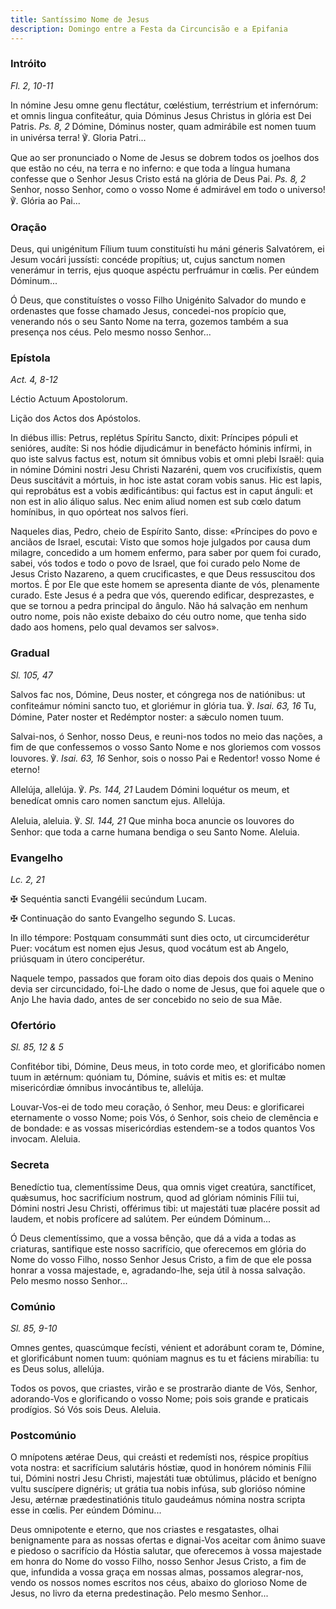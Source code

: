 ```yaml
---
title: Santíssimo Nome de Jesus
description: Domingo entre a Festa da Circuncisão e a Epifania
---
```


### Intróito

<em>Fl. 2, 10-11</em>

<div class="side-by-side not-content">

In nómine Jesu omne genu flectátur, cœléstium, terréstrium et infernórum: et omnis lingua confiteátur, quia Dóminus Jesus Christus in glória est Dei Patris. <em>Ps. 8, 2</em> Dómine, Dóminus noster, quam admirábile est nomen tuum in univérsa terra! ℣. Gloria Patri...

Que ao ser pronunciado o Nome de Jesus se dobrem todos os joelhos dos que estão no céu, na terra e no inferno: e que toda a língua humana confesse que o Senhor Jesus Cristo está na glória de Deus Pai. <em>Ps. 8, 2</em> Senhor, nosso Senhor, como o vosso Nome é admirável em todo o universo! ℣. Glória ao Pai...

</div>

### Oração

<div class="side-by-side not-content">

Deus, qui unigénitum Fílium tuum constituísti hu máni géneris Salvatórem, ei Jesum vocári jussísti: concéde propítius; ut, cujus sanctum nomen venerámur in terris, ejus quoque aspéctu perfruámur in cœlis. Per eúndem Dóminum...

Ó Deus, que constituístes o vosso Filho Unigénito Salvador do mundo e ordenastes que fosse chamado Jesus, concedei-nos propício que, venerando nós o seu Santo Nome na terra, gozemos também a sua presença nos céus. Pelo mesmo nosso Senhor...

</div>

### Epístola

<em>Act. 4, 8-12</em>

<div class="side-by-side not-content">

Léctio Actuum Apostolorum.

Lição dos Actos dos Apóstolos.

In diébus illis: Petrus, replétus Spíritu Sancto, dixit: Príncipes pópuli et senióres, audíte: Si nos hódie dijudicámur in benefácto hóminis infírmi, in quo iste salvus factus est, notum sit ómnibus vobis et omni plebi Israël: quia in nómine Dómini nostri Jesu Christi Nazaréni, quem vos crucifixístis, quem Deus suscitávit a mórtuis, in hoc iste astat coram vobis sanus. Hic est lapis, qui reprobátus est a vobis ædificántibus: qui factus est in caput ánguli: et non est in alio áliquo salus. Nec enim aliud nomen est sub cœlo datum homínibus, in quo opórteat nos salvos fíeri.

Naqueles dias, Pedro, cheio de Espírito Santo, disse: «Príncipes do povo e anciãos de Israel, escutai: Visto que somos hoje julgados por causa dum milagre, concedido a um homem enfermo, para saber por quem foi curado, sabei, vós todos e todo o povo de Israel, que foi curado pelo Nome de Jesus Cristo Nazareno, a quem crucificastes, e que Deus ressuscitou dos mortos. É por Ele que este homem se apresenta diante de vós, plenamente curado. Este Jesus é a pedra que vós, querendo edificar, desprezastes, e que se tornou a pedra principal do ângulo. Não há salvação em nenhum outro nome, pois não existe debaixo do céu outro nome, que tenha sido dado aos homens, pelo qual devamos ser salvos».

</div>

### Gradual

<em>Sl. 105, 47</em>

<div class="side-by-side not-content">

Salvos fac nos, Dómine, Deus noster, et cóngrega nos de natiónibus: ut confiteámur nómini sancto tuo, et gloriémur in glória tua. ℣. <em>Isai. 63, 16</em> Tu, Dómine, Pater noster et Redémptor noster: a sǽculo nomen tuum.

Salvai-nos, ó Senhor, nosso Deus, e reuni-nos todos no meio das nações, a fim de que confessemos o vosso Santo Nome e nos gloriemos com vossos louvores. ℣. <em>Isai. 63, 16</em> Senhor, sois o nosso Pai e Redentor! vosso Nome é eterno!

Allelúja, allelúja. ℣. <em>Ps. 144, 21</em> Laudem Dómini loquétur os meum, et benedícat omnis caro nomen sanctum ejus. Allelúja.

Aleluia, aleluia. ℣. <em>Sl. 144, 21</em> Que minha boca anuncie os louvores do Senhor: que toda a carne humana bendiga o seu Santo Nome. Aleluia.

</div>

### Evangelho

<em>Lc. 2, 21</em>

<div class="side-by-side not-content">

<span class="cross text-red-500">✠</span> Sequéntia sancti Evangélii secúndum Lucam.

<span class="cross text-red-500">✠</span> Continuação do santo Evangelho segundo S. Lucas.

In illo témpore: Postquam consummáti sunt dies octo, ut circumciderétur Puer: vocátum est nomen ejus Jesus, quod vocátum est ab Angelo, priúsquam in útero conciperétur.

Naquele tempo, passados que foram oito dias depois dos quais o Menino devia ser circuncidado, foi-Lhe dado o nome de Jesus, que foi aquele que o Anjo Lhe havia dado, antes de ser concebido no seio de sua Mãe.

</div>

### Ofertório

<em>Sl. 85, 12 & 5</em>

<div class="side-by-side not-content">

Confitébor tibi, Dómine, Deus meus, in toto corde meo, et glorificábo nomen tuum in ætérnum: quóniam tu, Dómine, suávis et mitis es: et multæ misericórdiæ ómnibus invocántibus te, allelúja.

Louvar-Vos-ei de todo meu coração, ó Senhor, meu Deus: e glorificarei eternamente o vosso Nome; pois Vós, ó Senhor, sois cheio de clemência e de bondade: e as vossas misericórdias estendem-se a todos quantos Vos invocam. Aleluia.

</div>

### Secreta

<div class="side-by-side not-content">

Benedíctio tua, clementíssime Deus, qua omnis viget creatúra, sanctíficet, quǽsumus, hoc sacrifícium nostrum, quod ad glóriam nóminis Fílii tui, Dómini nostri Jesu Christi, offérimus tibi: ut majestáti tuæ placére possit ad laudem, et nobis profícere ad salútem. Per eúndem Dóminum...

Ó Deus clementíssimo, que a vossa bênção, que dá a vida a todas as criaturas, santifique este nosso sacrifício, que oferecemos em glória do Nome do vosso Filho, nosso Senhor Jesus Cristo, a fim de que ele possa honrar a vossa majestade, e, agradando-lhe, seja útil à nossa salvação. Pelo mesmo nosso Senhor...

</div>

### Comúnio

<em>Sl. 85, 9-10</em>

<div class="side-by-side not-content">

Omnes gentes, quascúmque fecísti, vénient et adorábunt coram te, Dómine, et glorificábunt nomen tuum: quóniam magnus es tu et fáciens mirabília: tu es Deus solus, allelúja.

Todos os povos, que criastes, virão e se prostrarão diante de Vós, Senhor, adorando-Vos e glorificando o vosso Nome; pois sois grande e praticais prodígios. Só Vós sois Deus. Aleluia.

</div>

### Postcomúnio

<div class="side-by-side not-content">

O mnípotens ætérae Deus, qui creásti et redemísti nos, réspice propítius vota nostra: et sacrifícium salutáris hóstiæ, quod in honórem nóminis Fílii tui, Dómini nostri Jesu Christi, majestáti tuæ obtúlimus, plácido et benígno vultu suscípere dignéris; ut grátia tua nobis infúsa, sub glorióso nómine Jesu, ætérnæ prædestinatiónis titulo gaudeámus nómina nostra scripta esse in cœlis. Per eúndem Dóminu...

Deus omnipotente e eterno, que nos criastes e resgatastes, olhai benignamente para as nossas ofertas e dignai-Vos aceitar com ânimo suave e piedoso o sacrifício da Hóstia salutar, que oferecemos à vossa majestade em honra do Nome do vosso Filho, nosso Senhor Jesus Cristo, a fim de que, infundida a vossa graça em nossas almas, possamos alegrar-nos, vendo os nossos nomes escritos nos céus, abaixo do glorioso Nome de Jesus, no livro da eterna predestinação. Pelo mesmo Senhor...

</div>
